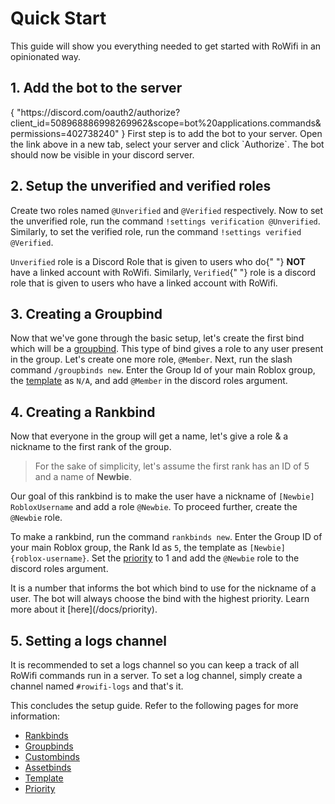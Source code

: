 
# Quick Start

This guide will show you everything needed to get started with RoWifi in an opinionated way.

## 1. Add the bot to the server

<Copyable>
  {
    "https://discord.com/oauth2/authorize?client_id=508968886998269962&scope=bot%20applications.commands&permissions=402738240"
  }
</Copyable>
First step is to add the bot to your server. Open the link above in a new tab, select
your server and click `Authorize`. The bot should now be visible in your discord
server.

## 2. Setup the unverified and verified roles

Create two roles named `@Unverified` and `@Verified` respectively. Now to set the unverified role,
run the command `!settings verification @Unverified`. Similarly, to set the verified role, run the command
`!settings verified @Verified`.

<FAQ question="Q. What are the unverified and verified roles?">
  <code>Unverified</code> role is a Discord Role that is given to users who do{" "}
  <b>NOT</b> have a linked account with RoWifi. Similarly, <code>Verified</code>{" "}
  role is a discord role that is given to users who have a linked account with
  RoWifi.
</FAQ>

## 3. Creating a Groupbind

Now that we've gone through the basic setup, let's create the first bind which will be a [groupbind](/docs/groupbinds). This type
of bind gives a role to any user present in the group. Let's create one more role, `@Member`. Next, run the slash command
`/groupbinds new`. Enter the Group Id of your main Roblox group, the [template](/docs/template) as `N/A`, and add `@Member` in the discord roles argument.

## 4. Creating a Rankbind

Now that everyone in the group will get a name, let's give a role & a nickname to the first rank of the group.

> For the sake of simplicity, let's assume the first rank has an ID of 5 and a name of **Newbie**.

Our goal of this rankbind is to make the user have a nickname of `[Newbie] RobloxUsername` and add a role `@Newbie`. To proceed further,
create the `@Newbie` role.

To make a rankbind, run the command `rankbinds new`. Enter the Group ID of your main Roblox group, the Rank Id as `5`,
the template as `[Newbie] {roblox-username}`. Set the [priority](/docs/priority) to 1 and add the `@Newbie` role to the
discord roles argument.

<FAQ question="Q. What is priority?">
  It is a number that informs the bot which bind to use for the nickname of a
  user. The bot will always choose the bind with the highest priority. Learn
  more about it [here](/docs/priority).
</FAQ>

## 5. Setting a logs channel

It is recommended to set a logs channel so you can keep a track of all RoWifi commands run in a server. To set a log channel,
simply create a channel named `#rowifi-logs` and that's it.

This concludes the setup guide. Refer to the following pages for more information:

- [Rankbinds](/docs/rankbinds)
- [Groupbinds](/docs/groupbinds)
- [Custombinds](/docs/custombinds)
- [Assetbinds](/docs/assetbinds)
- [Template](/docs/template)
- [Priority](/docs/priority)
